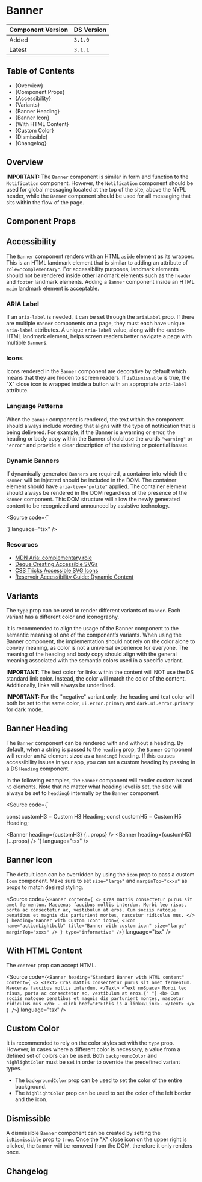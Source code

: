 

<Meta of={BannerStories} />

# Banner

| Component Version | DS Version |
| ----------------- | ---------- |
| Added             | `3.1.0`    |
| Latest            | `3.1.1`    |

## Table of Contents

- {<Link href="#overiew" target="_self">Overview</Link>}
- {<Link href="#component-props" target="_self">Component Props</Link>}
- {<Link href="#accessibility" target="_self">Accessibility</Link>}
- {<Link href="#variants" target="_self">Variants</Link>}
- {<Link href="#banner-heading" target="_self">Banner Heading</Link>}
- {<Link href="#banner-icon" target="_self">Banner Icon</Link>}
- {<Link href="#with-html-content" target="_self">With HTML Content</Link>}
- {<Link href="#custom-color" target="_self">Custom Color</Link>}
- {<Link href="#dismissible" target="_self">Dismissible</Link>}
- {<Link href="#changelog" target="_self">Changelog</Link>}

## Overview

<Description of={BannerStories} />

**IMPORTANT:** The `Banner` component is similar in form and function to the
`Notification` component. However, the `Notification` component should be used
for global messaging located at the top of the site, above the NYPL header,
while the `Banner` component should be used for all messaging that sits within
the flow of the page.

## Component Props

<Canvas of={BannerStories.WithControls} />

<ArgTypes of={BannerStories.WithControls} />

## Accessibility

The `Banner` component renders with an HTML `aside` element as its
wrapper. This is an HTML landmark element that is similar to adding an attribute
of `role="complementary"`. For accessibility purposes, landmark elements should
not be rendered inside other landmark elements such as the `header` and `footer`
landmark elements. Adding a `Banner` component inside an HTML `main`
landmark element is acceptable.

### ARIA Label

If an `aria-label` is needed, it can be set through the `ariaLabel` prop. If
there are multiple `Banner` components on a page, they must each have unique
`aria-label` attributes. A unique `aria-label` value, along with the
`<aside>` HTML landmark element, helps screen readers better navigate a page
with multiple `Banner`s.

### Icons

Icons rendered in the `Banner` component are decorative by default which
means that they are hidden to screen readers. If `isDismissable` is true, the
"X" close icon is wrapped inside a button with an appropriate `aria-label`
attribute.

### Language Patterns

When the `Banner` component is rendered, the text within the component
should always include wording that aligns with the type of notitication that is
being delivered. For example, if the Banner is a warning or error, the
heading or body copy within the Banner should use the words `"warning"` or
`"error"` and provide a clear description of the existing or potential isssue.

### Dynamic Banners

If dynamically generated `Banners` are required, a container into which the
`Banner` will be injected should be included in the DOM. The container
element should have `aria-live="polite"` applied. The container element should
always be rendered in the DOM regardless of the presence of the `Banner`
component. This DOM structure will allow the newly generated content to be
recognized and announced by assistive technology.

<Source
  code={`
<div aria-live="polite">
  <Banner {...props} />
</div>
`}
  language="tsx"
/>

### Resources

- [MDN Aria: complementary role](https://developer.mozilla.org/en-US/docs/Web/Accessibility/ARIA/Roles/complementary_role)
- [Deque Creating Accessible SVGs](https://www.deque.com/blog/creating-accessible-svgs/)
- [CSS Tricks Accessible SVG Icons](https://css-tricks.com/accessible-svg-icons/)
- [Reservoir Accessibility Guide: Dynamic Content](..?path=/docs/accessibility-guide-dynamic-content--docs)

## Variants

The `type` prop can be used to render different variants of `Banner`. Each
variant has a different color and iconography.

It is recommended to align the usage of the Banner component to the semantic
meaning of one of the component’s variants. When using the Banner component,
the implementation should not rely on the color alone to convey meaning, as
color is not a universal experience for everyone. The meaning of the heading
and body copy should align with the general meaning associated with the semantic
colors used in a specific variant.

**IMPORTANT:** The text color for links within the content will NOT use the
DS standard link color. Instead, the color will match the color of the content.
Additionally, links will always be underlined.

**IMPORTANT:** For the "negative" variant only, the heading and text color will
both be set to the same color, `ui.error.primary` and `dark.ui.error.primary`
for dark mode.

<Canvas of={BannerStories.TypeVariants} />

## Banner Heading

The `Banner` component can be rendered with and without a heading. By
default, when a string is passed to the `heading` prop, the
`Banner` component will render an `h2` element sized as a `heading6`
heading. If this causes accessibility issues in your app, you can set a custom
heading by passing in a DS `Heading` component.

In the following examples, the `Banner` component will render custom `h3`
and `h5` elements. Note that no matter what heading level is set, the size will
always be set to `heading6` internally by the `Banner` component.

<Source
  code={`

const customH3 = <Heading level="h3">Custom H3 Heading</Heading>;
const customH5 = <Heading level="h5">Custom H5 Heading</Heading>;

<Banner heading={customH3} {...props} />
<Banner heading={customH5} {...props} />
`} language="tsx" />

<Canvas of={BannerStories.BannerHeading} />

## Banner Icon

The default icon can be overridden by using the `icon` prop to pass a
custom `Icon` component. Make sure to set `size="large"` and `marginTop="xxxs"`
as props to match desired styling.

<Source
  code={`
<Banner
  content={
    <>
      Cras mattis consectetur purus sit amet fermentum. Maecenas faucibus
      mollis interdum. Morbi leo risus, porta ac consectetur ac,
      vestibulum at eros. Cum sociis natoque penatibus et magnis dis
      parturient montes, nascetur ridiculus mus.
    </>
  }
  heading="Banner with Custom Icon"
  icon={
    <Icon
      name="actionLightbulb"
      title="Banner with custom icon"
      size="large"
      marginTop="xxxs"
    />
  }
  type="informative"
/>
`}
  language="tsx"
/>

<Canvas of={BannerStories.CustomBannerIcon} />

## With HTML Content

The `content` prop can accept HTML.

<Source
  code={`
<Banner
  heading="Standard Banner with HTML content"
  content={
    <>
      <Text>
        Cras mattis consectetur purus sit amet fermentum. Maecenas
        faucibus mollis interdum.
      </Text>
      <Text noSpace>
        Morbi leo risus, porta ac consectetur ac, vestibulum at eros.{" "}
        <b>
          Cum sociis natoque penatibus et magnis dis parturient montes,
          nascetur ridiculus mus
        </b>
        . <Link href="#">This is a link</Link>.
      </Text>
    </>
  }
/>
`}
  language="tsx"
/>

<Canvas of={BannerStories.HTMLContent} />

## Custom Color

It is recommended to rely on the color styles set with the `type` prop.
However, in cases where a different color is necessary, a value from a defined
set of colors can be used. Both `backgroundColor` and `highlightColor` must be
set in order to override the predefined variant types.

- The `backgroundColor` prop can be used to set the color of the entire
  background.
- The `highlightColor` prop can be used to set the color of the left border
  and the icon.

<Canvas of={BannerStories.CustomColors} />

## Dismissible

A dismissible `Banner` component can be created by setting the
`isDismissible` prop to `true`. Once the "X" close icon on the upper right is
clicked, the `Banner` will be removed from the DOM, therefore it only
renders once.

<Canvas of={BannerStories.Dismissible} />

## Changelog

<ComponentChangelogTable changelogData={changelogData} />
